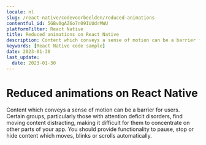 ```yaml
---
locale: nl
slug: /react-native/codevoorbeelden/reduced-animations
contentful_id: 5GBv0gAZ6o7n09IUUdrMWU
platformFilter: React Native
title: Reduced animations on React Native
description: Content which conveys a sense of motion can be a barrier for users.
keywords: [React Native code sample]
date: 2023-01-30
last_update:
  date: 2023-01-30
---
```


# Reduced animations on React Native

Content which conveys a sense of motion can be a barrier for users. Certain groups, particularly those with attention deficit disorders, find moving content distracting, making it difficult for them to concentrate on other parts of your app. You should provide functionality to pause, stop or hide content which moves, blinks or scrolls automatically.

<CodeSample id="screen-animations" locale="nl" platform="react native"/>
